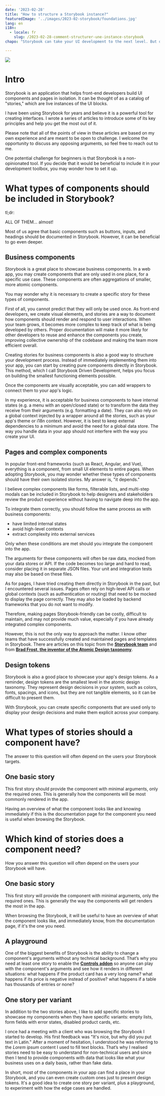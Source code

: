 ```yaml
---
date: '2023-02-28'
title: "How to structure a Storybook instance?"
featuredImage: '../images/2023-02-storybook/foundations.jpg'
lang: en
i18n:
  - locale: fr
    slug: /2023-02-28-comment-structurer-une-instance-storybook
chapo: "Storybook can take your UI development to the next level. But despite its power, some frontend teams are still hesitant to integrate it into their workflow. In this series of articles, we'll explore how to setup Storybok so it can help you to achieve your business goals faster."

---
```


<Image align="right" caption="Photo by Ivan Bandura">

![](../images/2023-02-storybook/foundations.jpg)

</Image>

# Intro

Storybook is an application that helps front-end developers build UI components and pages in isolation. It can be thought of as a catalog of "stories," which are live instances of the UI blocks.

I have been using Storybook for years and believe it is a powerful tool for creating interfaces. I wrote a series of articles to introduce some of its key principles and help you get the most out of it.

Please note that all of the points of view in these articles are based on my own experience and are meant to be open to challenge. I welcome the opportunity to discuss any opposing arguments, so feel free to reach out to me.

One potential challenge for beginners is that Storybook is a non-opinionated tool. If you decide that it would be beneficial to include it in your development toolbox, you may wonder how to set it up.

# What types of components should be included in Storybook?

tl;dr:

ALL OF THEM… almost!

Most of us agree that basic components such as buttons, inputs, and headings should be documented in Storybook. However, it can be beneficial to go even deeper.

## **Business components**

Storybook is a great place to showcase business components. In a web app, you may create components that are only used in one place, for a specific use case. These components are often aggregations of smaller, more atomic components.

You may wonder why it is necessary to create a specific story for these types of components.

First of all, you cannot predict that they will only be used once. As front-end developers, we create visual elements, and stories are a way to document how components should render and respond to user interactions. When your team grows, it becomes more complex to keep track of what is being developed by others. Proper documentation will make it more likely for other developers to reuse and enhance the components you create, improving collective ownership of the codebase and making the team more efficient overall.

Creating stories for business components is also a good way to structure your development process. Instead of immediately implementing them into your app, you can start by creating pure components directly in Storybook. This method, which I call Storybook Driven Development, helps you focus on building the smallest functioning elements possible.

Once the components are visually acceptable, you can add wrappers to connect them to your app's logic.

In my experience, it is acceptable for business components to have internal states (e.g. a menu with an open/closed state) or to transform the data they receive from their arguments (e.g. formatting a date). They can also rely on a global context injected by a wrapper around all the stories, such as your app's theme or i18n context. However, it is best to keep external dependencies to a minimum and avoid the need for a global data store. The way you handle data in your app should not interfere with the way you create your UI.

## Pages and complex components

In popular front-end frameworks (such as React, Angular, and Vue), everything is a component, from small UI elements to entire pages. When adopting Storybook, you may wonder whether these types of components should have their own isolated stories. My answer is, "it depends."

I believe complex components like forms, filterable lists, and multi-step modals can be included in Storybook to help designers and stakeholders review the product experience without having to navigate deep into the app.

To integrate them correctly, you should follow the same process as with business components:

- have limited internal states
- avoid high-level contexts
- extract complexity into external services

Only when these conditions are met should you integrate the component into the app.

The arguments for these components will often be raw data, mocked from your data stores or API. If the code becomes too large and hard to read, consider placing it in separate JSON files. Your unit and integration tests may also be based on these files.

As for pages, I have tried creating them directly in Storybook in the past, but I encountered several issues. Pages often rely on high-level API calls or global contexts (such as authentication or routing) that need to be mocked to display the page correctly. They may also be loaded by backend frameworks that you do not want to modify.

Therefore, making pages Storybook-friendly can be costly, difficult to maintain, and may not provide much value, especially if you have already integrated complex components.

However, this is not the only way to approach the matter. I know other teams that have successfully created and maintained pages and templates in Storybook. There are articles on this topic from the **[Storybook team](https://storybook.js.org/docs/react/writing-stories/build-pages-with-storybook)** and from **[Brad Frost, the inventor of the Atomic Design taxonomy](https://bradfrost.com/blog/post/atomic-design-and-storybook/)**.

## Design tokens

Storybook is also a good place to showcase your app's design tokens. As a reminder, design tokens are the smallest level in the atomic design taxonomy. They represent design decisions in your system, such as colors, fonts, spacings, and icons, but they are not tangible elements, so it can be difficult to present them.

With Storybook, you can create specific components that are used only to display your design decisions and make them explicit across your company.

# What types of stories should a component have?

The answer to this question will often depend on the users your Storybook targets.

## **One basic story**

This first story should provide the component with minimal arguments, only the required ones. This is generally how the components will be most commonly rendered in the app.

Having an overview of what the component looks like and knowing immediately if this is the documentation page for the component you need is useful when browsing the Storybook.

# Which kind of stories does a component need?

How you answer this question will often depend on the users your Storybook will have.

## One basic story

This first story will provide the component with minimal arguments, only the required ones. This is generally the way the components will get renders the most in the app.

When browsing the Storybook, it will be useful to have an overview of what the component looks like, and immediately know, from the documentation page, if it's the one you need.

## **A playground**

One of the biggest benefits of Storybook is the ability to change a component's arguments without any technical background. That’s why you need at least one story to enable the **[Controls addon](https://storybook.js.org/docs/react/essentials/controls)** so anyone can play with the component's arguments and see how it renders in different situations: what happens if the product card has a very long name? what happens if its price is negative instead of positive? what happens if a table has thousands of entries or none?

## One story per variant

In addition to the two stories above, I like to add specific stories to showcase my components when they have specific variants: empty lists, form fields with error states, disabled product cards, etc.

I once had a meeting with a client who was browsing the Storybook I started to develop. His first feedback was "It's nice, but why did you put text in Latin." After a moment of hesitation, I understood he was referring to the *Lorem ipsum* content I used to fill text blocks. That’s why I realised stories need to be easy to understand for non-technical users and since then I tend to provide components with data that looks like what your business uses on a daily basis, rather than fake data.

In short, most of the components in your app can find a place in your Storybook, and you can even create custom ones just to present design tokens. It's a good idea to create one story per variant, plus a playground, to experiment with how the edge cases are handled.